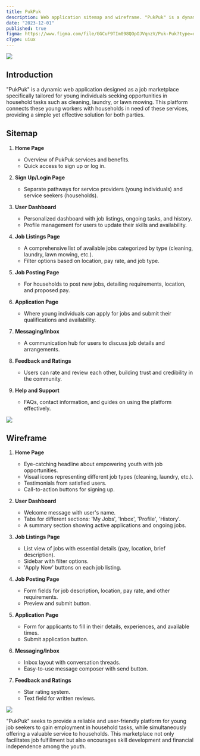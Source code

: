 ```yaml
---
title: PukPuk
description: Web application sitemap and wireframe. "PukPuk" is a dynamic web application designed as a job marketplace specifically tailored for young individuals seeking opportunities in household tasks such as cleaning, laundry, or lawn mowing.
date: "2023-12-01"
published: true
figma: https://www.figma.com/file/GGCuF9TIm098QOpOJVqnzV/Puk-Puk?type=design&node-id=0%3A1&mode=design&t=ezsu1tckrw9J0F7L-1
cType: uiux
---
```


[![](/pukpuk-1.jpg)](https://www.figma.com/file/59ly9kpZnNHBRyYAbmCkpJ/streetwise.app?type=whiteboard&node-id=0%3A1&t=5AZlzxkpnO6X3gF5-1)

## Introduction
"PukPuk" is a dynamic web application designed as a job marketplace specifically tailored for young individuals seeking opportunities in household tasks such as cleaning, laundry, or lawn mowing. This platform connects these young workers with households in need of these services, providing a simple yet effective solution for both parties.

## Sitemap

1. **Home Page**
    - Overview of PukPuk services and benefits.
    - Quick access to sign up or log in.

2. **Sign Up/Login Page**
    - Separate pathways for service providers (young individuals) and service seekers (households).

3. **User Dashboard**
    - Personalized dashboard with job listings, ongoing tasks, and history.
    - Profile management for users to update their skills and availability.

4. **Job Listings Page**
    - A comprehensive list of available jobs categorized by type (cleaning, laundry, lawn mowing, etc.).
    - Filter options based on location, pay rate, and job type.

5. **Job Posting Page**
    - For households to post new jobs, detailing requirements, location, and proposed pay.

6. **Application Page**
    - Where young individuals can apply for jobs and submit their qualifications and availability.

7. **Messaging/Inbox**
    - A communication hub for users to discuss job details and arrangements.

8. **Feedback and Ratings**
    - Users can rate and review each other, building trust and credibility in the community.

9. **Help and Support**
    - FAQs, contact information, and guides on using the platform effectively.

[![](/pukpuk-2.jpg)](https://www.figma.com/file/59ly9kpZnNHBRyYAbmCkpJ/streetwise.app?type=whiteboard&node-id=0%3A1&t=5AZlzxkpnO6X3gF5-1)

## Wireframe

1. **Home Page**
    - Eye-catching headline about empowering youth with job opportunities.
    - Visual icons representing different job types (cleaning, laundry, etc.).
    - Testimonials from satisfied users.
    - Call-to-action buttons for signing up.

2. **User Dashboard**
    - Welcome message with user's name.
    - Tabs for different sections: 'My Jobs', 'Inbox', 'Profile', 'History'.
    - A summary section showing active applications and ongoing jobs.

3. **Job Listings Page**
    - List view of jobs with essential details (pay, location, brief description).
    - Sidebar with filter options.
    - 'Apply Now' buttons on each job listing.

4. **Job Posting Page**
    - Form fields for job description, location, pay rate, and other requirements.
    - Preview and submit button.

5. **Application Page**
    - Form for applicants to fill in their details, experiences, and available times.
    - Submit application button.

6. **Messaging/Inbox**
    - Inbox layout with conversation threads.
    - Easy-to-use message composer with send button.

7. **Feedback and Ratings**
    - Star rating system.
    - Text field for written reviews.

[![](/pukpuk-3.jpg)](https://www.figma.com/file/59ly9kpZnNHBRyYAbmCkpJ/streetwise.app?type=whiteboard&node-id=0%3A1&t=5AZlzxkpnO6X3gF5-1)

"PukPuk" seeks to provide a reliable and user-friendly platform for young job seekers to gain employment in household tasks, while simultaneously offering a valuable service to households. This marketplace not only facilitates job fulfillment but also encourages skill development and financial independence among the youth.